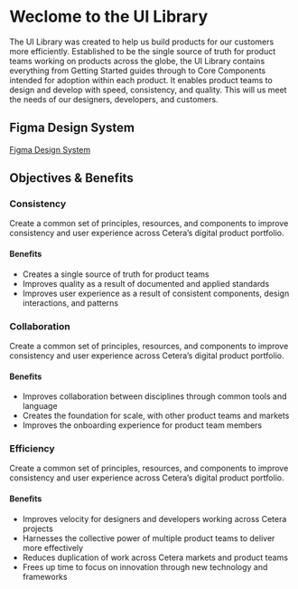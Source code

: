
<Meta title="Introduction" />

# Weclome to the UI Library

The UI Library was created to help us build products for our customers more efficiently. Established to be the single source of truth for product teams working on products across the globe, the UI Library contains everything from Getting Started guides through to Core Components intended for adoption within each product. It enables product teams to design and develop with speed, consistency, and quality. This will us meet the needs of our designers, developers, and customers.

## Figma Design System
[Figma Design System](https://www.figma.com/design/ICFYVeduQKn5sqREYzvgpc/Design-System?node-id=9762-187&t=s2BiN3zcssQ2K26d-1)


## Objectives & Benefits

### Consistency

Create a common set of principles, resources, and components to improve consistency and user experience across Cetera’s digital product portfolio.

#### Benefits

* Creates a single source of truth for product teams
* Improves quality as a result of documented and applied standards
* Improves user experience as a result of consistent components, design interactions, and patterns

### Collaboration

Create a common set of principles, resources, and components to improve consistency and user experience across Cetera’s digital product portfolio.

#### Benefits

* Improves collaboration between disciplines through common tools and language
* Creates the foundation for scale, with other product teams and markets
* Improves the onboarding experience for product team members

### Efficiency

Create a common set of principles, resources, and components to improve consistency and user experience across Cetera’s digital product portfolio.

#### Benefits

* Improves velocity for designers and developers working across Cetera projects
* Harnesses the collective power of multiple product teams to deliver more effectively
* Reduces duplication of work across Cetera markets and product teams
* Frees up time to focus on innovation through new technology and frameworks

